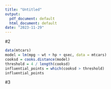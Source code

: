 ```yaml
---
title: "Untitled"
output:
  pdf_document: default
  html_document: default
date: "2023-11-29"
---
```


#2
```r
data(mtcars)
model = lm(mpg ~ wt + hp + qsec, data = mtcars)
cooksd = cooks.distance(model)
threshold = 4 / length(cooksd)
influential_points = which(cooksd > threshold)
influential_points
```


#3
```r

```

